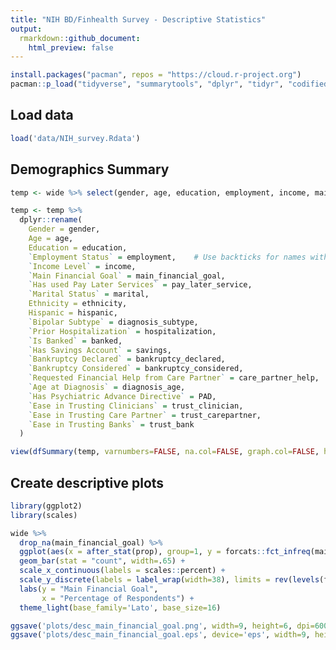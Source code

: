 ```yaml
---
title: "NIH BD/Finhealth Survey - Descriptive Statistics"
output:
  rmarkdown::github_document:
    html_preview: false
---
```


```r
install.packages("pacman", repos = "https://cloud.r-project.org")
pacman::p_load("tidyverse", "summarytools", "dplyr", "tidyr", "codified", "forcats", "plyr", "janitor")
```

## Load data

```r
load('data/NIH_survey.Rdata')
```

## Demographics Summary

```r
temp <- wide %>% select(gender, age, education, employment, income, main_financial_goal, pay_later_service, marital, ethnicity, hispanic, diagnosis_subtype, diagnosis_age, hospitalization, PAD, banked, savings, bankruptcy_declared, bankruptcy_considered, care_partner_help, trust_clinician, trust_carepartner, trust_bank)

temp <- temp %>% 
  dplyr::rename(
    Gender = gender,
    Age = age,
    Education = education,
    `Employment Status` = employment,    # Use backticks for names with spaces
    `Income Level` = income,
    `Main Financial Goal` = main_financial_goal,
    `Has used Pay Later Services` = pay_later_service,
    `Marital Status` = marital,
    Ethnicity = ethnicity,
    Hispanic = hispanic,
    `Bipolar Subtype` = diagnosis_subtype,
    `Prior Hospitalization` = hospitalization,
    `Is Banked` = banked,
    `Has Savings Account` = savings,
    `Bankruptcy Declared` = bankruptcy_declared,
    `Bankruptcy Considered` = bankruptcy_considered,
    `Requested Financial Help from Care Partner` = care_partner_help,
    `Age at Diagnosis` = diagnosis_age,
    `Has Psychiatric Advance Directive` = PAD,
    `Ease in Trusting Clinicians` = trust_clinician,
    `Ease in Trusting Care Partner` = trust_carepartner,
    `Ease in Trusting Banks` = trust_bank
  )
```

```r
view(dfSummary(temp, varnumbers=FALSE, na.col=FALSE, graph.col=FALSE, headings=FALSE, valid.col=FALSE, style='grid', plain.ascii=FALSE), file='tables/tbl-demographics.md')
```

## Create descriptive plots

```r

library(ggplot2)
library(scales)

wide %>% 
  drop_na(main_financial_goal) %>%
  ggplot(aes(x = after_stat(prop), group=1, y = forcats::fct_infreq(main_financial_goal))) +
  geom_bar(stat = "count", width=.65) +
  scale_x_continuous(labels = scales::percent) +
  scale_y_discrete(labels = label_wrap(width=38), limits = rev(levels(forcats::fct_infreq(wide$main_financial_goal)))) + 
  labs(y = "Main Financial Goal",
       x = "Percentage of Respondents") +
  theme_light(base_family='Lato', base_size=16) 

ggsave('plots/desc_main_financial_goal.png', width=9, height=6, dpi=600)
ggsave('plots/desc_main_financial_goal.eps', device='eps', width=9, height=6, dpi=600)
```